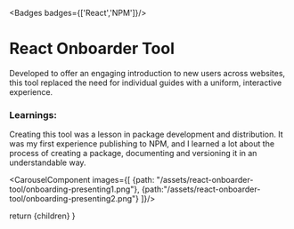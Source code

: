 
<Badges badges={['React','NPM']}/>
# React Onboarder Tool

Developed to offer an engaging introduction to new users across websites, this tool replaced the need for individual guides with a uniform, interactive experience.


### Learnings:

Creating this tool was a lesson in package development and distribution. It was my first experience publishing to NPM, and I learned a lot about the process of creating a package, documenting and versioning it in an understandable way.
<MarkdownButtons github="https://github.com/AdamShelley/react-onboarder-tool" demo="https://onboarder-demonstration.web.app/" npm="https://www.npmjs.com/package/react-onboarder-tool"/>

<CarouselComponent images={[
 {path: "/assets/react-onboarder-tool/onboarding-presenting1.png"},
  {path:"/assets/react-onboarder-tool/onboarding-presenting2.png"}
]}/>




  return <MdxLayout>
    {children}</MdxLayout>
}

